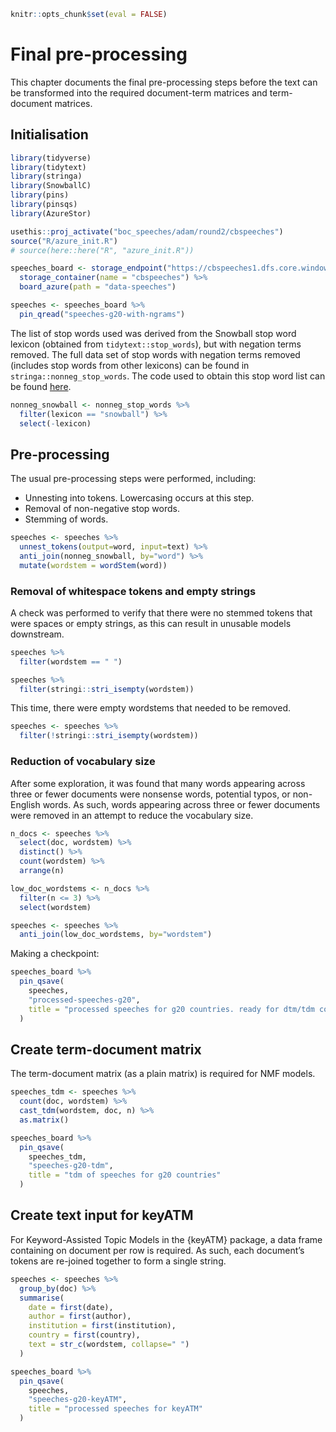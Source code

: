 ```r
knitr::opts_chunk$set(eval = FALSE)
```

# Final pre-processing

This chapter documents the final pre-processing steps before the text can be transformed into the
required document-term matrices and term-document matrices.

## Initialisation

```r
library(tidyverse)
library(tidytext)
library(stringa)
library(SnowballC)
library(pins)
library(pinsqs)
library(AzureStor)

usethis::proj_activate("boc_speeches/adam/round2/cbspeeches")
source("R/azure_init.R")
# source(here::here("R", "azure_init.R"))

speeches_board <- storage_endpoint("https://cbspeeches1.dfs.core.windows.net/", token=token) %>%
  storage_container(name = "cbspeeches") %>%
  board_azure(path = "data-speeches")
```

```r
speeches <- speeches_board %>%
  pin_qread("speeches-g20-with-ngrams")
```

The list of stop words used was derived from the Snowball stop word lexicon (obtained from
`tidytext::stop_words`), but with negation terms removed. The full data set of stop words with
negation terms removed (includes stop words from other lexicons) can be found in
`stringa::nonneg_stop_words`. The code used to obtain this stop word list can be found
[here](https://github.com/adamoshen/stringa/blob/main/data-raw/nonneg_stop_words.R).

```r
nonneg_snowball <- nonneg_stop_words %>%
  filter(lexicon == "snowball") %>%
  select(-lexicon)
```

## Pre-processing

The usual pre-processing steps were performed, including:

- Unnesting into tokens. Lowercasing occurs at this step.
- Removal of non-negative stop words.
- Stemming of words.

```r
speeches <- speeches %>%
  unnest_tokens(output=word, input=text) %>%
  anti_join(nonneg_snowball, by="word") %>%
  mutate(wordstem = wordStem(word))
```

### Removal of whitespace tokens and empty strings

A check was performed to verify that there were no stemmed tokens that were spaces or empty strings,
as this can result in unusable models downstream.

```r
speeches %>%
  filter(wordstem == " ")

speeches %>%
  filter(stringi::stri_isempty(wordstem))
```

This time, there were empty wordstems that needed to be removed.

```r
speeches <- speeches %>%
  filter(!stringi::stri_isempty(wordstem))
```

### Reduction of vocabulary size

After some exploration, it was found that many words appearing across three or fewer documents were
nonsense words, potential typos, or non-English words. As such, words appearing across three or
fewer documents were removed in an attempt to reduce the vocabulary size.

```r
n_docs <- speeches %>%
  select(doc, wordstem) %>%
  distinct() %>%
  count(wordstem) %>%
  arrange(n)

low_doc_wordstems <- n_docs %>%
  filter(n <= 3) %>%
  select(wordstem)

speeches <- speeches %>%
  anti_join(low_doc_wordstems, by="wordstem")
```

Making a checkpoint:

```r
speeches_board %>%
  pin_qsave(
    speeches,
    "processed-speeches-g20",
    title = "processed speeches for g20 countries. ready for dtm/tdm conversion."
  )
```

## Create term-document matrix

The term-document matrix (as a plain matrix) is required for NMF models.

```r
speeches_tdm <- speeches %>%
  count(doc, wordstem) %>%
  cast_tdm(wordstem, doc, n) %>%
  as.matrix()
```

```r
speeches_board %>%
  pin_qsave(
    speeches_tdm,
    "speeches-g20-tdm",
    title = "tdm of speeches for g20 countries"
  )
```

## Create text input for keyATM

For Keyword-Assisted Topic Models in the {keyATM} package, a data frame containing on document per
row is required. As such, each document's tokens are re-joined together to form a single string.

```r
speeches <- speeches %>%
  group_by(doc) %>%
  summarise(
    date = first(date),
    author = first(author),
    institution = first(institution),
    country = first(country),
    text = str_c(wordstem, collapse=" ")
  )
```

```r
speeches_board %>%
  pin_qsave(
    speeches,
    "speeches-g20-keyATM",
    title = "processed speeches for keyATM"
  )
```
